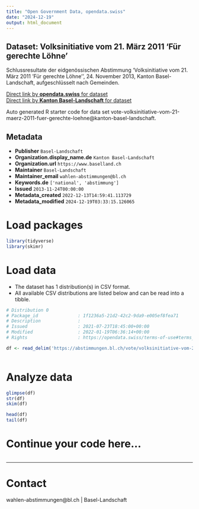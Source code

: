 ```yaml
---
title: "Open Government Data, opendata.swiss"
date: "2024-12-19"
output: html_document
---
```


## Dataset: Volksinitiative vom 21. März 2011 'Für gerechte Löhne'

Schlussresultate der eidgenössischen Abstimmung 'Volksinitiative vom 21. März 2011 'Für gerechte Löhne'', 24. November 2013, Kanton Basel-Landschaft, aufgeschlüsselt nach Gemeinden.

[Direct link by **opendata.swiss** for dataset](https://opendata.swiss/de/dataset/volksinitiative-vom-21-marz-2011-fur-gerechte-lohne)<br>
[Direct link by **Kanton Basel-Landschaft** for dataset](https://abstimmungen.bl.ch/vote/volksinitiative-vom-21-maerz-2011-fuer-gerechte-loehne/data)

Auto generated R starter code for data set vote-volksinitiative-vom-21-maerz-2011-fuer-gerechte-loehne@kanton-basel-landschaft.

## Metadata

- **Publisher** `Basel-Landschaft`
- **Organization.display_name.de** `Kanton Basel-Landschaft`
- **Organization.url** `https://www.baselland.ch`
- **Maintainer** `Basel-Landschaft`
- **Maintainer_email** `wahlen-abstimmungen@bl.ch`
- **Keywords.de** `['national', 'abstimmung']`
- **Issued** `2013-11-24T00:00:00`
- **Metadata_created** `2022-12-13T14:59:41.113729`
- **Metadata_modified** `2024-12-19T03:33:15.126065`


# Load packages

```r

library(tidyverse)
library(skimr)

```

# Load data

-   The dataset has 1 distribution(s) in CSV format.
-   All available CSV distributions are listed below and can be read into a tibble.

```r

# Distribution 0
# Package_id               : 1f1236a5-21d2-42c2-9da9-e005ef8fea71
# Description              : 
# Issued                   : 2021-07-23T18:45:00+00:00
# Modified                 : 2022-01-19T06:36:14+00:00
# Rights                   : https://opendata.swiss/terms-of-use#terms_by

df <- read_delim('https://abstimmungen.bl.ch/vote/volksinitiative-vom-21-maerz-2011-fuer-gerechte-loehne/data-csv')



```

# Analyze data

```r

glimpse(df)
str(df)
skim(df)

head(df)
tail(df)

```

# Continue your code here...

```r

```

------------------------------------------------------------------------

# Contact

wahlen-abstimmungen@bl.ch | Basel-Landschaft
